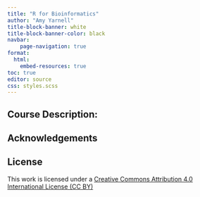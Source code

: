 ```yaml
---
title: "R for Bioinformatics"
author: "Amy Yarnell"
title-block-banner: white
title-block-banner-color: black
navbar:
    page-navigation: true
format: 
  html:
    embed-resources: true
toc: true
editor: source
css: styles.scss
---
```


## Course Description: 






## Acknowledgements


## License
This work is licensed under a [Creative Commons Attribution 4.0 International License (CC BY)](https://creativecommons.org/licenses/by-sa/4.0/)